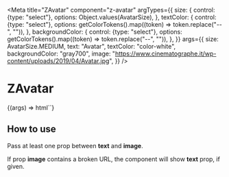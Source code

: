 
<Meta
  title="ZAvatar"
  component="z-avatar"
  argTypes={{
    size: {
      control: {type: "select"},
      options: Object.values(AvatarSize),
    },
    textColor: {
      control: {type: "select"},
      options: getColorTokens().map((token) => token.replace("--", "")),
    },
    backgroundColor: {
      control: {type: "select"},
      options: getColorTokens().map((token) => token.replace("--", "")),
    },
  }}
  args={{
    size: AvatarSize.MEDIUM,
    text: "Avatar",
    textColor: "color-white",
    backgroundColor: "gray700",
    image: "https://www.cinematographe.it/wp-content/uploads/2019/04/Avatar.jpg",
  }}
/>

# ZAvatar

<Canvas>
  <Story name="ZAvatar">
    {(args) => html`<z-avatar
      size="${args.size}"
      text="${args.text}"
      text-color="${args.textColor}"
      background-color="${args.backgroundColor}"
      image="${args.image}"
    ></z-avatar>`}
  </Story>
</Canvas>

## How to use

Pass at least one prop between **text** and **image**.

If prop **image** contains a broken URL, the component will show **text** prop, if given.

<ArgsTable of="z-avatar" />
